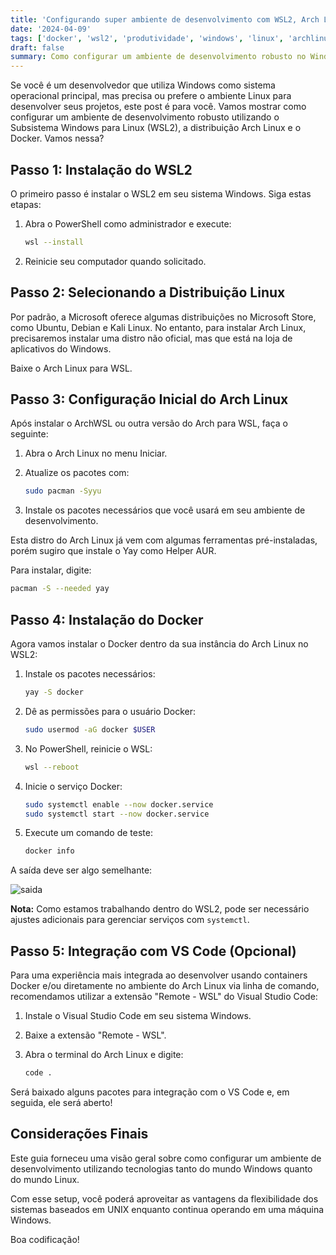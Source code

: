 ```yaml
---
title: 'Configurando super ambiente de desenvolvimento com WSL2, Arch Linux e Docker'
date: '2024-04-09'
tags: ['docker', 'wsl2', 'produtividade', 'windows', 'linux', 'archlinux', 'yay', 'vscode']
draft: false
summary: Como configurar um ambiente de desenvolvimento robusto no Windows usando WSL2, Arch Linux e Docker, integrando o VS Code para facilitar o trabalho com containers e ferramentas Linux.
---
```


Se você é um desenvolvedor que utiliza Windows como sistema operacional principal, mas precisa ou prefere o ambiente Linux para desenvolver seus projetos, este post é para você. Vamos mostrar como configurar um ambiente de desenvolvimento robusto utilizando o Subsistema Windows para Linux (WSL2), a distribuição Arch Linux e o Docker. Vamos nessa?

## Passo 1: Instalação do WSL2

O primeiro passo é instalar o WSL2 em seu sistema Windows. Siga estas etapas:

1. Abra o PowerShell como administrador e execute:

   ```bash
   wsl --install
   ```

2. Reinicie seu computador quando solicitado.

## Passo 2: Selecionando a Distribuição Linux

Por padrão, a Microsoft oferece algumas distribuições no Microsoft Store, como Ubuntu, Debian e Kali Linux. No entanto, para instalar Arch Linux, precisaremos instalar uma distro não oficial, mas que está na loja de aplicativos do Windows.

Baixe o Arch Linux para WSL.

## Passo 3: Configuração Inicial do Arch Linux

Após instalar o ArchWSL ou outra versão do Arch para WSL, faça o seguinte:

1. Abra o Arch Linux no menu Iniciar.
2. Atualize os pacotes com:

   ```bash
   sudo pacman -Syyu
   ```

3. Instale os pacotes necessários que você usará em seu ambiente de desenvolvimento.

Esta distro do Arch Linux já vem com algumas ferramentas pré-instaladas, porém sugiro que instale o Yay como Helper AUR.

Para instalar, digite:

```bash
pacman -S --needed yay
```

## Passo 4: Instalação do Docker

Agora vamos instalar o Docker dentro da sua instância do Arch Linux no WSL2:

1. Instale os pacotes necessários:

   ```bash
   yay -S docker
   ```

2. Dê as permissões para o usuário Docker:

   ```bash
   sudo usermod -aG docker $USER
   ```

3. No PowerShell, reinicie o WSL:

   ```bash
   wsl --reboot
   ```

4. Inicie o serviço Docker:

   ```bash
   sudo systemctl enable --now docker.service
   sudo systemctl start --now docker.service
   ```

5. Execute um comando de teste:

   ```bash
   docker info
   ```

A saída deve ser algo semelhante:

![saida](/static/images/1712632460442.png)

**Nota:** Como estamos trabalhando dentro do WSL2, pode ser necessário ajustes adicionais para gerenciar serviços com `systemctl`.

## Passo 5: Integração com VS Code (Opcional)

Para uma experiência mais integrada ao desenvolver usando containers Docker e/ou diretamente no ambiente do Arch Linux via linha de comando, recomendamos utilizar a extensão "Remote - WSL" do Visual Studio Code:

1. Instale o Visual Studio Code em seu sistema Windows.
2. Baixe a extensão "Remote - WSL".
3. Abra o terminal do Arch Linux e digite:

   ```bash
   code .
   ```

Será baixado alguns pacotes para integração com o VS Code e, em seguida, ele será aberto!

## Considerações Finais

Este guia forneceu uma visão geral sobre como configurar um ambiente de desenvolvimento utilizando tecnologias tanto do mundo Windows quanto do mundo Linux.

Com esse setup, você poderá aproveitar as vantagens da flexibilidade dos sistemas baseados em UNIX enquanto continua operando em uma máquina Windows.

Boa codificação!